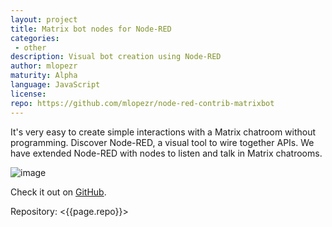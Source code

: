 ```yaml
---
layout: project
title: Matrix bot nodes for Node-RED
categories: 
 - other
description: Visual bot creation using Node-RED
author: mlopezr
maturity: Alpha
language: JavaScript
license: 
repo: https://github.com/mlopezr/node-red-contrib-matrixbot
---
```


It's very easy to create simple interactions with a Matrix chatroom without programming. Discover Node-RED, a visual tool to wire together APIs. We have extended Node-RED with nodes to listen and talk in Matrix chatrooms.

![image](https://github.com/mlopezr/node-red-contrib-matrixbot/raw/master/docs/nodered-twitter.png)

Check it out on [GitHub](https://github.com/mlopezr/node-red-contrib-matrixbot).

Repository: <{{page.repo}}>
